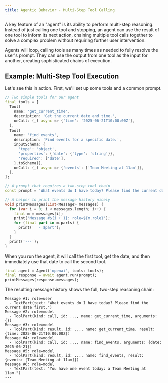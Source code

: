 ```yaml
---
title: Agentic Behavior - Multi-Step Tool Calling
---
```


A key feature of an "agent" is its ability to perform multi-step reasoning.
Instead of just calling one tool and stopping, an agent can use the result of
one tool to inform its next action, chaining multiple tool calls together to
solve a complex problem without requiring further user intervention.

Agents will loop, calling tools as many times as needed to fully resolve the
user's prompt. They can use the output from one tool as the input for another,
creating sophisticated chains of execution.

## Example: Multi-Step Tool Execution

Let's see this in action. First, we'll set up some tools and a common prompt.

```dart
// Two simple tools for our agent
final tools = [
  Tool(
    name: 'get_current_time',
    description: 'Get the current date and time.',
    onCall: (_) async => {'time': '2025-06-21T10:00:00Z'},
  ),
  Tool(
    name: 'find_events',
    description: 'Find events for a specific date.',
    inputSchema: {
      'type': 'object',
      'properties': {'date': {'type': 'string'}},
      'required': ['date'],
    }.toSchema(),
    onCall: (_) async => {'events': ['Team Meeting at 11am']},
  ),
];

// A prompt that requires a two-step tool chain
const prompt = 'What events do I have today? Please find the current date first.';

// A helper to print the message history nicely
void printMessages(List<Message> messages) {
  for (var i = 0; i < messages.length; i++) {
    final m = messages[i];
    print('Message #${i + 1}: role=${m.role}');
    for (final part in m.parts) {
      print('  - $part');
    }
  }
  print('---');
}
```

When you run the agent, it will call the first tool, get the date, and then
immediately use that date to call the second tool.

```dart
final agent = Agent('openai', tools: tools);
final response = await agent.run(prompt);
printMessages(response.messages);
```

The resulting message history shows the full, two-step reasoning chain:

```
Message #1: role=user
  - TextPart(text: "What events do I have today? Please find the current date first.")
Message #2: role=model
  - ToolPart(kind: call, id: ..., name: get_current_time, arguments: {})
Message #3: role=model
  - ToolPart(kind: result, id: ..., name: get_current_time, result: {time: 2025-06-21T10:00:00Z})
Message #4: role=model
  - ToolPart(kind: call, id: ..., name: find_events, arguments: {date: 2025-06-21})
Message #5: role=model
  - ToolPart(kind: result, id: ..., name: find_events, result: {events: [Team Meeting at 11am]})
Message #6: role=model
  - TextPart(text: "You have one event today: a Team Meeting at 11am.")
---
```
